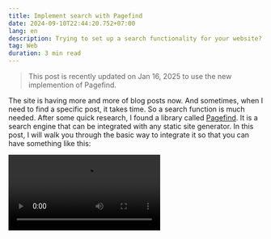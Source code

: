 ```yaml
---
title: Implement search with Pagefind
date: 2024-09-10T22:44:20.752+07:00
lang: en
description: Trying to set up a search functionality for your website? There is a excellent library for that.
tag: Web
duration: 3 min read
---
```


> This post is recently updated on Jan 16, 2025 to use the new implemention of Pagefind.

The site is having more and more of blog posts now. And sometimes, when I need to find a specific post, it takes time. So a search function is much needed. After some quick research, I found a library called [Pagefind](https://pagefind.app/). It is a search engine that can be integrated with any static site generator. In this post, I will walk you through the basic way to integrate it so that you can have something like this:

<Video client:idle src={pagefindSearch} extended videoClass="rounded shadow-lg" />

## Why Pagefind?

There are a few reasons why I decided to go with Pagefind:

- **Static site compatibility:** Pagefind is designed specifically for static websites, making it an excellent choice for JAMstack and other static site architectures.
- **Lightweight:** The library is very lightweight, adding minimal overhead to your site.
- **Easy setup:** Pagefind can be implemented with minimal configuration, often requiring just a single line of JavaScript.
- **No external dependencies:** It doesn't rely on external services or APIs, which can improve reliability and reduce costs.
- **Automatic index generation:** Pagefind automatically generates a search index from your static site content.
- **Fast performance:** The library offers quick search results, even on large sites. You can check out their [demo on MDN Web Docs](https://mdn.pagefind.app/), very impressive.
- **Multilingual support:** Pagefind can handle content in multiple languages.

## Installation

So in this post, I will show you how to integrate Pagefind with an [Astro](https://astro.build/) site, which uses Vite, so the process would be similar to other Vite-based sites.

First, you need to install the library itself and the plugin for Vite. You can do it by running the following command:

```shell
npm install --save-dev pagefind vite-plugin-pagefind
```

## Configuration

### Vite/Astro

In your Vite/Astro configuration file, you need to add the configuration for the plugin:

```ts title="astro.config.ts"
import pagefind from 'vite-plugin-pagefind'

export default defineConfig({
  vite: {
    ssr: {
      noExternal: [
        `${siteConfig.site}/pagefind/pagefind.js`,
        `${siteConfig.site}/pagefind/pagefind-highlight.js`,
      ],
    },
    plugins: [pagefind()],
    build: {
      rollupOptions: {
        external: [
          `${siteConfig.site}/pagefind/pagefind.js`,
          `${siteConfig.site}/pagefind/pagefind-highlight.js`,
        ],
      },
    },
  },
  // ... other configurations
})
```

Then you can create a **pagefind.json** file at the root of your project with the configuration for the plugin. I leave most of the configurations as default:

```json title="pagefind.json"
{
  "site": "dist",
  "vite_plugin_pagefind": {}
}
```

### Indexing

In order for Pagefind to work, it needs to index your site. Let's say you have your build output in the `dist` folder. You can run the following command to index it:

```shell
pagefind
```

But we want to run automatic after every build. So we need to add a script to our **package.json** file:

```json title="package.json" showLineNumbers{6} {6}
  "scripts": {
    "prepare": "simple-git-hooks",
    "compress": "esno scripts/img-compress-staged.ts",
    "dev": "astro dev --host",
    "build": "astro build",
    "postbuild": "pagefind",
    "preview": "astro preview",
    "lint": "eslint .",
    "lint:fix": "eslint --fix",
    "release": "bumpp"
  },
```

### Search UI

The way I implemented the search UI is a bit custom. It consists of a search button, the search command palette, and the store for state management.

#### Button

```vue title="src⠀›⠀components⠀›⠀Search.vue"
<script setup lang="ts">
import { showSearch } from '@/stores/search'
</script>

<template>
  <button @click="showSearch = true">
    <span class="sr-only">search</span>
    <span class="i-ri-search-line" />
  </button>
</template>
```

#### store

```ts title="src⠀›⠀stores⠀›⠀search.ts"
import { ref } from 'vue'

export const showSearch = ref(false)
```

#### Command palette

```vue title="src⠀›⠀components⠀›⠀SearchCommandPalette.vue" showLineNumbers
<script setup lang="ts">
import type { Pagefind } from 'vite-plugin-pagefind/types'
import { showSearch } from '@/stores/search'
import { debounce } from 'lodash-es'
import { onMounted, ref, watch } from 'vue'

const _props = withDefaults(defineProps<{
  placeholder?: string
  noResults?: string
}>(), {
  placeholder: 'Search...',
  noResults: 'No results found',
})

declare const window: Window & typeof globalThis

interface SearchResult {
  title: string
  content: string
  href: string
}

const input = ref<HTMLInputElement>()
const value = ref('')
const isLoading = ref(false)
const showResults = ref(true)
const currentSelection = ref(0)
const results = ref<SearchResult[]>([])
let pagefind: Pagefind

async function setupSearch() {
  try {
    // @ts-expect-error - dynamic import
    pagefind = await import('/pagefind/pagefind.js')
  } catch (error) {
    console.error('Pagefind module not found, will retry after build:', error)
  }
}

async function search() {
  if (!value.value.trim())
    return

  showResults.value = true
  results.value = []
  isLoading.value = true

  try {
    const searchResults = await pagefind.debouncedSearch(value.value)
    if (!searchResults)
      return

    const processedResults = await Promise.all(
      searchResults.results
        .slice(0, 5)
        .map(async (result) => {
          const data = await result.data()
          const excerpt = data.excerpt
            .replace(/<mark>/g, '<span class="bg-blue-500/20 rounded-md p-0.5">')
            .replace(/<\/mark>/g, '</span>')

          return {
            title: data.meta.title,
            content: excerpt,
            href: data.url,
          }
        }),
    )

    results.value = processedResults
  } catch (error) {
    console.error('Search failed:', error)
  } finally {
    isLoading.value = false
  }
}

const debouncedSearch = debounce(search, 300) // 300ms delay

watch(() => value.value, (newValue) => {
  if (!newValue.trim()) {
    results.value = []
    showResults.value = false
  } else {
    debouncedSearch()
  }
})

watch(showSearch, (newValue) => {
  if (newValue) {
    currentSelection.value = 0
    setTimeout(() => {
      input.value?.focus()
    }, 200)
  } else {
    value.value = ''
  }
})

onMounted(() => {
  setupSearch()

  window.addEventListener('keydown', (event) => {
    if (event.key === 'k' && event.metaKey) {
      showSearch.value = !showSearch.value
      event.preventDefault()
    }

    if (event.key === 'Escape' && showSearch.value) {
      showSearch.value = false
    }
  })
})
</script>

<template>
  <Transition name="fade">
    <div v-if="showSearch" class="relative z-50">
      <div
        role="dialog"
        aria-modal="true"
        class="fixed inset-0 z-10 w-screen overflow-y-auto p-4 pt-20 md:p-20"
      >
        <button
          class="fixed inset-0 z-0 cursor-default bg-stone-500/30 backdrop-blur-sm transition-opacity dark:bg-stone-950/70"
          @click="showSearch = false"
        >
          <span class="sr-only">hide search</span>
        </button>

        <div class="mx-auto max-w-xl transform overflow-hidden rounded-xl bg-white shadow-2xl ring-1 ring-black ring-opacity-5 transition-all divide-y divide-stone-100 dark:bg-stone-900 dark:ring-white/20 dark:divide-white/10">
          <div class="relative flex flex-grow items-stretch focus-within:z-10">
            <input
              ref="input"
              v-model="value"
              type="text"
              :placeholder="placeholder"
              class="h-12 w-full border-0 bg-transparent pl-4 pr-4 text-stone-900 sm:text-sm dark:text-stone-100 placeholder:text-stone-400 focus:outline-none focus:ring-0"
              role="combobox"
              aria-expanded="false"
              aria-controls="options"
              @keydown="(event) => {
                if (event.key === 'Enter') {
                  if (!value.trim()) {
                    showSearch = false
                    return
                  }
                  if (currentSelection >= 0 && currentSelection < results.length) {
                    window.location.href = results[currentSelection].href
                  }
                  else {
                    showSearch = false
                  }
                }
                if (event.key === 'ArrowDown') {
                  currentSelection++
                  if (currentSelection >= results.length) currentSelection = 0
                }
                if (event.key === 'ArrowUp') {
                  currentSelection--
                  if (currentSelection < 0) currentSelection = results.length - 1
                }
              }"
            >
            <button
              type="button"
              class="relative inline-flex items-center gap-x-1.5 rounded-r-md px-3 py-2 text-sm text-stone-900 font-semibold -ml-px dark:bg-stone-900 hover:bg-stone-50 dark:hover:bg-stone-800"
              @click="search"
            >
              <slot name="icon">
                <span class="i-ri-search-line text-stone-400" />
              </slot>
              <slot />
            </button>
          </div>

          <Transition name="slide">
            <div v-if="isLoading" class="flex items-center justify-center p-4 text-sm text-stone-500 dark:text-stone-400">
              <span class="i-ri-loader-4-line mr-2 animate-spin" />
              Searching...
            </div>
            <div v-else-if="showResults && value.trim()">
              <div v-if="results.length > 0" class="flex flex-col scroll-py-2 overflow-y-auto text-sm text-stone-800 divide-y divide-stone-100 dark:text-stone-200 dark:divide-white/5">
                <a
                  v-for="(result, i) in results"
                  :key="i"
                  :href="result.href"
                  class="w-full select-none px-4 py-2 text-left" :class="[
                    currentSelection === i ? 'bg-white/5' : 'hover:bg-white/5',
                  ]"
                  @click="showSearch = false"
                >
                  <div class="font-semibold">{{ result.title }}</div>
                  <div class="line-clamp-2 mt-2 text-xs" v-html="result.content" />
                </a>
              </div>
              <p v-else class="p-4 text-sm text-stone-500 dark:text-stone-400">
                {{ noResults }}
              </p>
            </div>
          </Transition>
        </div>
      </div>
    </div>
  </Transition>
</template>

<style>
.fade-enter-active,
.fade-leave-active {
  transition: opacity 0.1s ease;
}

.fade-enter-from,
.fade-leave-to {
  opacity: 0;
}

.slide-enter-active,
.slide-leave-active {
  transition: all 0.1s ease;
}

.slide-enter-from,
.slide-leave-to {
  transform: translateY(-10px);
  opacity: 0;
}
</style>
```

### Usage

Now you can use the search button and the command palette site. Let's say we add it to the header component:

```astro title="src⠀›⠀components⠀›⠀Header.astro" {5-6,52,57} collapse={1-3,8-50,59-95}
---
import { getLinkTarget } from '@/utils/link'
import siteConfig from '@/site-config'
import GlitchingLogo from './GlitchingLogo.vue'
import Search from './Search.vue'
import CommandPalette from './SearchCommandPalette.vue'
import ThemeToggle from './ThemeToggle.vue'

const navLinks = siteConfig.header.navLinks || []

const socialLinks = structuredClone(siteConfig.socialLinks).filter((link: Record<string, any>) => {
  if (link.header && typeof link.header === 'boolean') {
    return link
  }
  else if (link.header && typeof link.header === 'string') {
    link.icon = link.header.includes('i-') ? link.header : link.icon
    return link
  }
  else {
    return false
  }
})
---

<header class="header relative z-40">
  <a class="absolute m-7 select-none outline-none lg:fixed" href="/" aria-label="Logo">
    <GlitchingLogo client:idle class="h-8 w-8" />
  </a>
  <nav class="nav">
    <div class="spacer" />
    <div class="right tracking-tighter print:op0 items-center">
      {navLinks.map((link) => (
        <a
          aria-label={link.text}
          target={getLinkTarget(link.href)}
          nav-link
          href={link.href}
        >
          {link.text}
        </a>
      ))}
      {socialLinks.map((link) => (
        <a
          aria-label={link.text}
          class={`${link.icon} lt-md:hidden`}
          nav-link
          target={getLinkTarget(link.href)}
          href={link.href}
        />
      ))}
      <a target="_blank" href="/rss.xml" class="lt-md:hidden i-ri-rss-line nav-link" aria-label="RSS" />
      <Search client:visible />
      <ThemeToggle client:load />
    </div>
  </nav>
</header>
<CommandPalette client:load />

<style>
.header h1 {
  margin-bottom: 0;
}

.logo {
  position: absolute;
  top: 1.5rem;
  left: 1.5rem;
}

.nav {
  padding: 2rem;
  width: 100%;
  display: grid;
  grid-template-columns: auto max-content;
  box-sizing: border-box;
}

.nav > * {
  margin: auto;
}

.nav img {
  margin-bottom: 0;
}

.nav .right {
  display: grid;
  grid-gap: 1.2rem;
  grid-auto-flow: column;
}

.nav .right > * {
  margin: auto;
}
</style>
```

## Conclusion

I hope this post has been helpful in setting up a search functionality for your website. If you have any questions or suggestions, feel free to reach out. I'm always happy to help!
